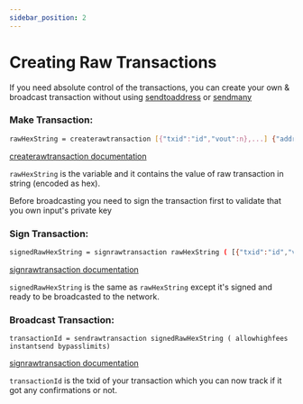```yaml
---
sidebar_position: 2
---
```


# Creating Raw Transactions

If you need absolute control of the transactions, you can create your own & broadcast transaction without using [sendtoaddress](/docs/core/developers/pac-protocol-core/client-commands/sendtoaddress) or [sendmany](/docs/core/developers/pac-protocol-core/client-commands/sendmany)

### Make Transaction:

```bash
rawHexString = createrawtransaction [{"txid":"id","vout":n},...] {"address":amount,"data":"hex",...} ( locktime )
```
[createrawtransaction documentation](/docs/core/developers/pac-protocol-core/client-commands/createrawtransaction)

`rawHexString` is the variable and it contains the value of raw transaction in string (encoded as hex).

Before broadcasting you need to sign the transaction first to validate that you own input's private key

### Sign Transaction:

```bash
signedRawHexString = signrawtransaction rawHexString ( [{"txid":"id","vout":n,"scriptPubKey":"hex","redeemScript":"hex"},...] ["privatekey1",...] sighashtype )
```
[signrawtransaction documentation](/docs/core/developers/pac-protocol-core/client-commands/signrawtransaction)

`signedRawHexString` is the same as `rawHexString` except it's signed and ready to be broadcasted to the network.

### Broadcast Transaction:

```
transactionId = sendrawtransaction signedRawHexString ( allowhighfees instantsend bypasslimits)
```
[signrawtransaction documentation](/docs/core/developers/pac-protocol-core/client-commands/sendrawtransaction)

`transactionId` is the txid of your transaction which you can now track if it got any confirmations or not.